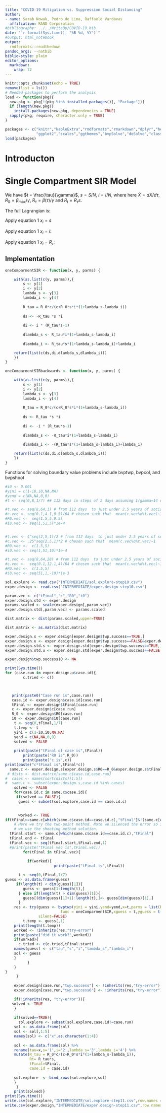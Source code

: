 ```yaml
---
title: "COVID-19 Mitigation vs. Suppression Social Distancing"
author:
- name: Sarah Nowak, Pedro de Lima, Raffaele Vardavas 
  affiliation: RAND Corporation
#bibliography: ../../WriteUp/COVID-19.bib
date: "`r format(Sys.time(), '%B %d, %Y')`"
#output: html_notebook
output:
  rmdformats::readthedown
pandoc_args: --natbib
biblio-style: plain
editor_options: 
  markdown: 
    wrap: 72
---
```


```r
knitr::opts_chunk$set(echo = TRUE)
remove(list = ls())
# Needed packages to perform the analysis
load <- function(pkg){
  new.pkg <- pkg[!(pkg %in% installed.packages()[, "Package"])]
  if (length(new.pkg))
    install.packages(new.pkg, dependencies = TRUE)
  sapply(pkg, require, character.only = TRUE)
} 

packages <- c("knitr","kableExtra","rmdformats","rmarkdown","dplyr","here","DiagrammeR",
              "ggplot2","scales","ggthemes","bvpSolve","deSolve","class","pracma")
load(packages)
```

# Introducton

# Single Compartment SIR Model


We have $t = \frac{\tau}{\gamma}$, $s = S/N$, $i = I/N$,
\begin{equation}
\dot{s}= -R_\tau si,
\end{equation} where here $\dot{X}=dX/d\tau$, $R_0= \beta_\max/\gamma$,
$R_\tau=\beta(\tau)/\gamma$ and $R_{t}=R_\tau s$.


```{=tex}
\begin{equation}
\dot{i}=i (R_\tau s-1) = i (R_t-1)
\label{eq:didt}
\end{equation}
```
```{=tex}
\begin{equation}
\dot{\lambda_s}= R_{\tau} i (1 + \lambda_s-\lambda_i)
\end{equation}
```
```{=tex}
\begin{equation}
\dot{\lambda_i}= R_{\tau}s(1+\lambda_s-\lambda_i)+\lambda_i
\end{equation}
```

The full Lagrangian is:

\begin{equation}
\mathcal{L} = -c \ln\left(\frac{R_{\tau}}{R_0}\right)+c\left(\frac{R_{\tau}}{R_0}\right)+R_{\tau} si +
\lambda_s\left(\frac{d}{d \tau}{s} +R_{\tau} si\right)+
\lambda_i\left(\frac{d}{d \tau}i-R_{\tau}si+i \right)
\end{equation}

Apply equation 1 $x_i = s$

\begin{equation}
\dot{\lambda}_s = R_{\tau} i (1 + \lambda_s-\lambda_i)
\end{equation}

Apply equation 1 $x_i = i$:
\begin{equation}
\dot{\lambda}_i = R_{\tau}s(1+\lambda_s-\lambda_i)+\lambda_i
\end{equation}

Apply equation 1 $x_i = R_{\tau}$:

\begin{equation}
R_{\tau} = \frac{R_0c}{c+R_0si(1+\lambda_s-\lambda_i)}
\end{equation}

## Implementation

```r
oneComparmentSIR <- function(x, y, parms) {

    with(as.list(c(y, parms)),{
        s <- y[1] 
        i <- y[2] 
        lambda_s <- y[3]
        lambda_i <- y[4]
        
        R_tau = R_0*c/(c+R_0*s*i*(1+lambda_s-lambda_i))
        
        ds <- -R_tau *s *i
        
        di <- i * (R_tau*s-1)
        
        dlambda_s <- R_tau*i*(1+lambda_s-lambda_i)
        
        dlambda_i <- R_tau*s*(1+lambda_s-lambda_i)+lambda_i

    return(list(c(ds,di,dlambda_s,dlambda_i)))
    })
}
```

```r
oneComparmentSIRbackwards <- function(x, y, parms) {

    with(as.list(c(y, parms)),{
        s <- y[1] 
        i <- y[2] 
        lambda_s <- y[3]
        lambda_i <- y[4]
        
        R_tau = R_0*c/(c+R_0*s*i*(1+lambda_s-lambda_i))
        
        ds <- R_tau *s *i
        
        di <- -i * (R_tau*s-1)
        
        dlambda_s <- -R_tau*i*(1+lambda_s-lambda_i)
        
        dlambda_i <- -(R_tau*s*(1+lambda_s-lambda_i)+lambda_i)

    return(list(c(ds,di,dlambda_s,dlambda_i)))
    })
}
```


Functions for solving boundary value problems include bvptwp, bvpcol,
and bvpshoot

```r
#i0 <- 0.001
#yini = c(1-i0,i0,NA,NA)
#yend = c(NA,NA,0,0)
#t <- seq(0,8,1/7) ## 112 days in steps of 2 days assuming 1/gamma=14 days

#t.vec <- seq(8,64,1) # from 112 days  to just under 2.5 years of social distancing
#c.vec <- seq(0.1,4.1,0.5)/64 # chosen such that  mean(c.vec%o%t.vec)~1
#R0.vec <-  seq(1.5,5,0.5)
#i0.vec <- seq(1,51,5)*1e-4


#t.vec <- 4^seq(2,5,1)/2 # from 112 days  to just under 2.5 years of social distancing
#c.vec <- .25^seq(2,5,1)*2 # chosen such that  mean(c.vec%o%t.vec)~1
#R0.vec <-  c(1.5,5)
#i0.vec <- seq(1,51,10)*1e-4

#t.vec <- seq(8,64,28) # from 112 days  to just under 2.5 years of social distancing
#c.vec <-  seq(0.1,12.1,4)/64 # chosen such that  mean(c.vec%o%t.vec)~1
#R0.vec <-  c(1.5,5)
#i0.vec <- seq(51,1,-10)*1e-3
```

```r
sol.explore <- read.csv("INTERMEDIATE/sol.explore-step10.csv")
exper.design <- read.csv("INTERMEDIATE/exper.design-step10.csv")
```





```r
param.vec <- c("tFinal","c","R0","i0")
exper.design.std <- exper.design
params.scaled <- scale(exper.design[,param.vec])
exper.design.std[,param.vec] <- params.scaled
```

```r
dist.matrix <- dist(params.scaled,upper=TRUE)
```

```r
dist.matrix <- as.matrix(dist.matrix)
```

```r
exper.design.s <- exper.design[exper.design$twp.success==TRUE,]
exper.design.u <- exper.design[exper.design$twp.success==FALSE&exper.design$c>=0.025&exper.design$tFinal==8,]
exper.design.std.s <- exper.design.std[exper.design$twp.success==TRUE,]
exper.design.std.u <- exper.design.std[exper.design$twp.success==FALSE,]
```

```r
exper.design$twp.success10 <- NA
```

```r
print(Sys.time())
for (case.run in exper.design.u$case.id){
        c.tried <- c()


  
   print(paste0("Case run is",case.run)) 
   case.id <- exper.design$case.id[case.run]
   tFinal <- exper.design$tFinal[case.run]
   c <- exper.design$c[case.run]
   R_0 <- exper.design$R0[case.run]
   i0 <- exper.design$i0[case.run]
    t <- seq(0,tFinal,1/7)
    t.temp <- t
    yini = c(1-i0,i0,NA,NA)
    yend = c(NA,NA,0,0)
    solved <- FALSE
    
    print(paste("tFinal of case is",tFinal))
        print(paste("R0 is",R_0))
        print(paste("c is",c))
print(paste("c*tFinal is",tFinal*c))
  same.c <- exper.design.s[exper.design.s$R0==R_0&exper.design.s$tFinal <= tFinal,]
 # dists <- dist.matrix[same.c$case.id,case.run]
#  cases <- names(sort(dists)[1:5])
#  same.c <- subset(exper.design.s,case.id %in% cases)
    solved <- FALSE
    for(case.id.c in same.c$case.id){
     if(solved == FALSE){
      guess <- subset(sol.explore,case.id == case.id.c)

 
      worked <- TRUE
if(tFinal>=same.c[which(same.c$case.id==case.id.c),"tFinal"]&!(same.c[which(same.c$case.id==case.id.c),"tFinal"] %in% c.tried)){
    # Here we try the two-point method. Note we silenced the error so if it doesn't converge
    # we use the shooting method solution. 
  tFinal.start <- same.c[which(same.c$case.id==case.id.c),"tFinal"]
  tFinal.end <- tFinal
  tFinal.vec <- seq(tFinal.start,tFinal.end,1)
  #print(paste("tFinal vec is",tFinal.vec))
        for(tFinal in tFinal.vec){
          
          if(worked){
                      print(paste("tFinal is",tFinal))

      t <- seq(0,tFinal,1/7)
guess <- as.data.frame(guess)
     if(length(t) < dim(guess)[1]){
        guess <- guess[1:length(t),]
      } else if(length(t) > dim(guess)[1]){
        guess[(dim(guess)[1]+1):length(t),]<- guess[dim(guess)[1],]
      }
    res <- try(guess <- bvptwp(yini = yini,yend=yend,x=t,parms = list(R_0 = R_0,c=c),
                         func = oneComparmentSIR,xguess = t,yguess = t(guess[,c("s","i","lambda_s","lambda_i")]),nmax = 100),
               silent=FALSE)
        t.temp <- guess[,1]
    print(length(t.temp))
    worked <- !inherits(res,"try-error")
    print(paste("did it work?",worked))
    if(worked){
      c.tried <- c(c.tried,tFinal.start)
    names(guess) <- c("tau","s","i","lambda_s","lambda_i")
    sol <- guess
    }
          }
    }
}
     }
    
    exper.design[case.run,"twp.success"] <- !inherits(res,"try-error")
    exper.design[case.run,"twp.success6"] <- !inherits(res,"try-error")

    if(!inherits(res, "try-error")){
   solved <- TRUE
    }
          
    if(solved==TRUE){
      sol.explore <- subset(sol.explore,case.id!=case.run)
    sol <- as.data.frame(sol)
    sol <- sol[,1:5]
    names(sol) <- c("x",as.character(1:4))
    
    sol <- as.data.frame(sol) %>% 
    rename(tau=x,s='1',i='2',lambda_s='3',lambda_i='4') %>% 
    mutate(R_tau = R_0*c/(c+R_0*s*i*(1+lambda_s-lambda_i)),
           Rt= R_tau*s,
           tFinal=tFinal,
           case.id = case.id)
    
    sol.explore  <- bind_rows(sol.explore,sol)
    }
     }
    print(solved)}
print(Sys.time())
write.csv(sol.explore,"INTERMEDIATE/sol.explore-step11.csv",row.names = FALSE)
write.csv(exper.design,"INTERMEDIATE/exper.design-step11.csv",row.names = FALSE)

```

